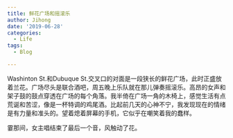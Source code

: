 ```yaml
---
title: 鲜花广场和摇滚乐
author: Jihong
date: '2019-06-28'
categories:
  - Life
tags:
  - Blog

---
```


Washinton St.和Dubuque St.交叉口的对面是一段狭长的鲜花广场，此时正盛放着兰花。广场尽头是联合酒吧，周五晚上乐队就在那儿弹奏摇滚乐。高昂的女声和架子鼓的鼓点穿透在广场的每个角落。我半倚在广场一角的木椅上，感觉生活有点荒诞和苦涩，像是一杯特调的鸡尾酒。比起前几天的心神不宁，我发现现在的情绪是有力量和准头的。望着熄着屏幕的手机，它似乎在嘲笑着我的蠢样。

霎那间，女主唱结束了最后一个音，风触动了花。
